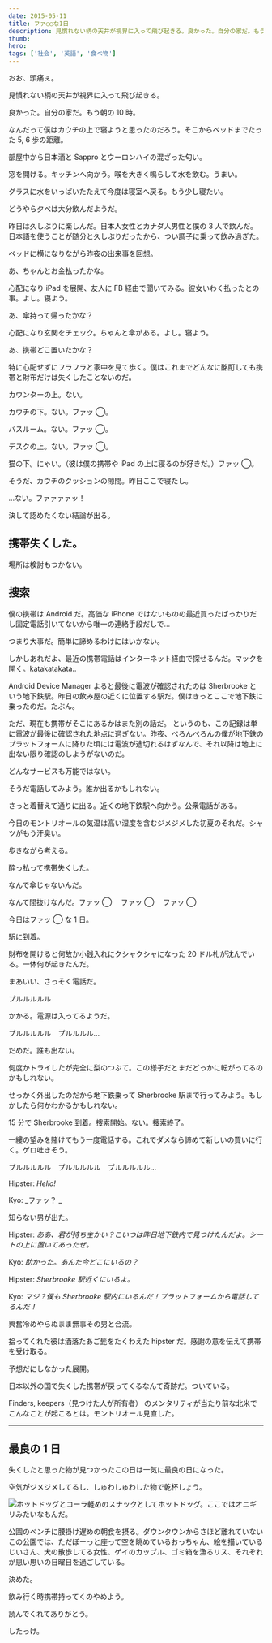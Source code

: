 ```yaml
---
date: 2015-05-11
title: ファ◯◯な1日
description: 見慣れない柄の天井が視界に入って飛び起きる。良かった。自分の家だ。もう朝の10時。
thumb:
hero:
tags: ['社会', '英語', '食べ物']
---
```


おお、頭痛ぇ。

見慣れない柄の天井が視界に入って飛び起きる。

良かった。自分の家だ。もう朝の 10 時。

なんだって僕はカウチの上で寝ようと思ったのだろう。そこからベッドまでたった 5, 6 歩の距離。

部屋中から日本酒と Sappro とウーロンハイの混ざった匂い。

窓を開ける。キッチンへ向かう。喉を大きく鳴らして水を飲む。うまい。

グラスに水をいっぱいたたえて今度は寝室へ戻る。もう少し寝たい。

どうやら夕べは大分飲んだようだ。

昨日は久しぶりに楽しんだ。日本人女性とカナダ人男性と僕の 3 人で飲んだ。日本語を使うことが随分と久しぶりだったから、つい調子に乗って飲み過ぎた。

ベッドに横になりながら昨夜の出来事を回想。

あ、ちゃんとお金払ったかな。

心配になり iPad を展開、友人に FB 経由で聞いてみる。彼女いわく払ったとの事。よし。寝よう。

あ、傘持って帰ったかな？

心配になり玄関をチェック。ちゃんと傘がある。よし。寝よう。

あ、携帯どこ置いたかな？

特に心配せずにフラフラと家中を見て歩く。僕はこれまでどんなに酩酊しても携帯と財布だけは失くしたことないのだ。

カウンターの上。ない。

カウチの下。ない。ファッ ◯。

バスルーム。ない。ファッ ◯。

デスクの上。ない。ファッ ◯。

猫の下。にゃい。（彼は僕の携帯や iPad の上に寝るのが好きだ。）ファッ ◯。

そうだ、カウチのクッションの隙間。昨日ここで寝たし。

…ない。ファァァァッ！

決して認めたくない結論が出る。

## **携帯失くした。**

場所は検討もつかない。

## 捜索

僕の携帯は Android だ。高価な iPhone ではないものの最近買ったばっかりだし固定電話引いてないから唯一の連絡手段だしで…

つまり大事だ。簡単に諦めるわけにはいかない。

しかしあれだよ、最近の携帯電話はインターネット経由で探せるんだ。マックを開く。katakatakata..

Android Device Manager よると最後に電波が確認されたのは Sherbrooke という地下鉄駅。昨日の飲み屋の近くに位置する駅だ。僕はきっとここで地下鉄に乗ったのだ。たぶん。

ただ、現在も携帯がそこにあるかはまた別の話だ。
というのも、この記録は単に電波が最後に確認された地点に過ぎない。昨夜、べろんべろんの僕が地下鉄のプラットフォームに降りた頃には電波が途切れるはずなんで、それ以降は地上に出ない限り確認のしようがないのだ。

どんなサービスも万能ではない。

そうだ電話してみよう。誰か出るかもしれない。

さっと着替えて通りに出る。近くの地下鉄駅へ向かう。公衆電話がある。

今日のモントリオールの気温は高い湿度を含むジメジメした初夏のそれだ。シャツがもう汗臭い。

歩きながら考える。

酔っ払って携帯失くした。

なんで傘じゃないんだ。

なんて間抜けなんだ。ファッ ◯ 　ファッ ◯ 　ファッ ◯

今日はファッ ◯ な 1 日。

駅に到着。

財布を開けると何故か小銭入れにクシャクシャになった 20 ドル札が沈んでいる。一体何が起きたんだ。

まあいい、さっそく電話だ。

プルルルルル

かかる。電源は入ってるようだ。

プルルルルル　プルルルル…

だめだ。誰も出ない。

何度かトライしたが完全に梨のつぶて。この様子だとまだどっかに転がってるのかもしれない。

せっかく外出したのだから地下鉄乗って Sherbrooke 駅まで行ってみよう。もしかしたら何かわかるかもしれない。

15 分で Sherbrooke 到着。捜索開始。ない。捜索終了。

一縷の望みを賭けてもう一度電話する。これでダメなら諦めて新しいの買いに行く。ゲロ吐きそう。

プルルルルル　プルルルルル　プルルルルル…

Hipster: _Hello!_

Kyo: _ファッ？ _

知らない男が出た。

Hipster: _ああ、君が持ち主かい？こいつは昨日地下鉄内で見つけたんだよ。シートの上に置いてあったぜ。_

Kyo: _助かった。あんた今どこにいるの？_

Hipster: _Sherbrooke 駅近くにいるよ。_

Kyo: _マジ？僕も Sherbrooke 駅内にいるんだ！プラットフォームから電話してるんだ！_

興奮冷めやらぬまま無事その男と合流。

拾ってくれた彼は洒落たあご髭をたくわえた hipster だ。感謝の意を伝えて携帯を受け取る。

予想だにしなかった展開。

日本以外の国で失くした携帯が戻ってくるなんて奇跡だ。ついている。

Finders, keepers（見つけた人が所有者） のメンタリティが当たり前な北米でこんなことが起こるとは。モントリオール見直した。

---

## 最良の 1 日

失くしたと思った物が見つかったこの日は一気に最良の日になった。

空気がジメジメしてるし、しゅわしゅわした物で乾杯しょう。

![ホットドッグとコーラ](https://res.cloudinary.com/de9x7yfyb/image/upload/f_auto,q_auto,r_6,w_680/v1637734510/qc3/posts/worst-day/hotdogs_bdifjx.jpg)軽めのスナックとしてホットドッグ。ここではオニギリみたいなもんだ。

公園のベンチに腰掛け遅めの朝食を摂る。ダウンタウンからさほど離れていないこの公園では、ただぼーっと座って空を眺めているおっちゃん、絵を描いているじいさん、犬の散歩してる女性、ゲイのカップル、ゴミ箱を漁るリス、それぞれが思い思いの日曜日を過ごしている。

決めた。

飲み行く時携帯持ってくのやめよう。

読んでくれてありがとう。

したっけ。
